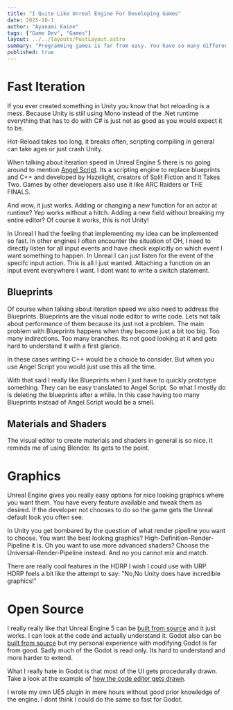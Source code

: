 ```yaml
---
title: "I Quite Like Unreal Engine For Developing Games"
date: 2025-10-1
author: "Ayanami Kaine"
tags: ["Game Dev", "Games"]
layout: ../../layouts/PostLayout.astro
summary: "Programming games is far from easy. You have so many different domains to care for. From AI to shaders. Its all complex, but I think UE has one of the most iterative loop there is."
published: true
---
```


# Fast Iteration

If you ever created something in Unity you know that hot reloading is a mess. Because Unity is still using Mono instead of the .Net runtime everything that has to do with C# is just not as good as you would expect it to be. 

Hot-Reload takes too long, it breaks often, scripting compiling in general can take ages or just crash Unity.

When talking about iteration speed in Unreal Engine 5 there is no going around to mention [Angel Script](https://angelscript.hazelight.se/). Its a scripting engine to replace blueprints and C++ and developed by Hazelight, creators of Split Fiction and It Takes Two. Games by other developers also use it like ARC Raiders or THE FINALS.

And wow, it just works. Adding or changing a new function for an actor at runtime? Yep works without a hitch. Adding a new field without breaking my entire editor? Of course it works, this is not Unity! 

In Unreal I had the feeling that implementing my idea can be implemented so fast. In other engines I often encounter the situation of OH, I need to directly listen for all input events and have check explicitly on which event I want something to happen. In Unreal I can just listen for the event of the specifc input action. This is all I just wanted. Attaching a function on an input event everywhere I want. I dont want to write a switch statement.

## Blueprints

Of course when talking about iteration speed we also need to address the Blueprints. Blueprints are the visual node editor to write code. Lets not talk about performance of them because its just not a problem. The main problem with Blueprints happens when they become just a bit too big. Too many indirections. Too many branches. Its not good looking at it and gets hard to understand it with a first glance.

In these cases writing C++ would be a choice to consider. But when you use Angel Script you would just use this all the time.

With that said I really like Blueprints when I just have to quickly prototype something. They can be easy translated to Angel Script. So what I mostly do is deleting the blueprints after a while. In this case having too many Blueprints instead of Angel Script would be a smell.

## Materials and Shaders

The visual editor to create materials and shaders in general is so nice. It reminds me of using Blender. Its gets to the point.

# Graphics

Unreal Engine gives you really easy options for nice looking graphics where you want them. You have every feature available and tweak them as desired. If the developer not chooses to do so the game gets the Unreal default look you often see.

In Unity you get bombared by the question of what render pipeline you want to choose. You want the best looking graphics? High-Definition-Render-Pipeline it is. Oh you want to use more advanced shaders? Choose the Universal-Render-Pipeline instead. And no you cannot mix and match. 

There are really cool features in the HDRP I wish I could use with URP. HDRP feels a bit like the attempt to say: "No,No Unity does have incredible graphics!"  

# Open Source

I really really like that Unreal Engine 5 can be [built from source](https://dev.epicgames.com/documentation/en-us/unreal-engine/building-unreal-engine-from-source) and it just works. I can look at the code and actually understand it. Godot also can be [built from source](https://docs.godotengine.org/en/latest/engine_details/development/compiling/) but my personal experience with modifying Godot is far from good. Sadly much of the Godot is read only. Its hard to understand and more harder to extend.

What I really hate in Godot is that most of the UI gets procedurally drawn. Take a look at the example of [how the code editor gets drawn](https://github.com/godotengine/godot/blob/abbe792575e905a5d5b9a0d2f3ccf993d16b7d70/scene/gui/code_edit.cpp).

I wrote my own UE5 plugin in mere hours without good prior knowledge of the engine. I dont think I could do the same so fast for Godot.
